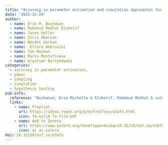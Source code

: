 ```yaml
---
title: "Accuracy in parameter estimation and simulation approaches for sample size planning with multiple stimuli"
date: '2023-12-29'
author:
  - name: Erin M. Buchanan 
  - name: Mahmoud Medhat Elsherif
  - name: Jason Geller
  - name: Chris Aberson
  - name: Necdet Gurkan
  - name:  Ettore Ambrosini
  - name: Tom Heyman
  - name: Maria Montefinese
  - name: Krystian Barzykowski
categories: 
  - accuracy in parameter estimation,
  - power
  - sampling
  - simulation
  - hypothesis testing
pub-info:
  reference: "Buchanan, Erin Michelle & Elsherif, Mahmoud Medhat & <strong>Geller, J</strong> & Aberson, Chris & Gurkan, Necdet & Ambrosini, Ettore & Heyman, Tom & Montefinese, Maria & vanpaemel, wolf & Barzykowski, Krystian,.(2023). Accuracy in parameter estimation and simulation approaches for sample size planning with multiple stimuli. OSF Preprints e3afx, Center for Open Science."
  links:
    - name: Preprint
      url: https://ideas.repec.org/p/osf/osfxxx/e3afx.html
      icon: fa-solid fa-file-pdf
    - name: Add to Zotero
      url: https://www.zotero.org/save?type=doi&q=10.31219/osf.io/e3afx
      icon: ai ai-zotero
doi: 10.31219/osf.io/e3afx
---
```

